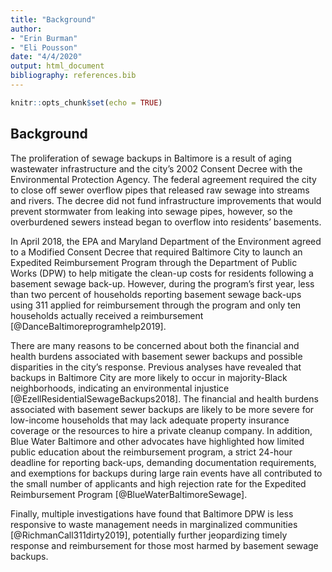 ```yaml
---
title: "Background"
author:
- "Erin Burman"  
- "Eli Pousson"
date: "4/4/2020"
output: html_document
bibliography: references.bib
---
```


```r
knitr::opts_chunk$set(echo = TRUE)
```

## Background

The proliferation of sewage backups in Baltimore is a result of aging wastewater infrastructure and the city’s 2002 Consent Decree with the Environmental Protection Agency. The federal agreement required the city to close off sewer overflow pipes that released raw sewage into streams and rivers. The decree did not fund infrastructure improvements that would prevent stormwater from leaking into sewage pipes, however, so the overburdened sewers instead began to overflow into residents’ basements.

In April 2018, the EPA and Maryland Department of the Environment agreed to a Modified Consent Decree that required Baltimore City to launch an Expedited Reimbursement Program through the Department of Public Works (DPW) to help mitigate the clean-up costs for residents following a basement sewage back-up. However, during the program’s first year, less than two percent of households reporting basement sewage back-ups using 311 applied for reimbursement through the program and only ten households actually received a reimbursement [@DanceBaltimoreprogramhelp2019].

There are many reasons to be concerned about both the financial and health burdens associated with basement sewer backups and possible disparities in the city’s response. Previous analyses have revealed that backups in Baltimore City are more likely to occur in majority-Black neighborhoods, indicating an environmental injustice [@EzellResidentialSewageBackups2018]. The financial and health burdens associated with basement sewer backups are likely to be more severe for low-income households that may lack adequate property insurance coverage or the resources to hire a private cleanup company. In addition, Blue Water Baltimore and other advocates have highlighted how limited public education about the reimbursement program, a strict 24-hour deadline for reporting back-ups, demanding documentation requirements, and exemptions for backups during large rain events have all contributed to the small number of applicants and high rejection rate for the Expedited Reimbursement Program [@BlueWaterBaltimoreSewage].

Finally, multiple investigations have found that Baltimore DPW is less responsive to waste management needs in marginalized communities [@RichmanCall311dirty2019], potentially further jeopardizing timely response and reimbursement for those most harmed by basement sewage backups.